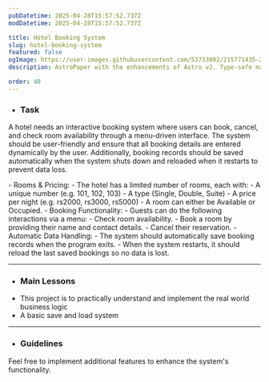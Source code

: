 ```yaml
---
pubDatetime: 2025-04-28T15:57:52.737Z
modDatetime: 2025-04-28T15:57:52.737Z

title: Hotel Booking System
slug: hotel-booking-system
featured: false
ogImage: https://user-images.githubusercontent.com/53733092/215771435-25408246-2309-4f8b-a781-1f3d93bdf0ec.png
description: AstroPaper with the enhancements of Astro v2. Type-safe markdown contents, bug fixes and better dev experience etc.

order: 40
---
```



- ### Task

A hotel needs an interactive booking system where users can book, cancel, and check room availability through a menu-driven interface. 
The system should be user-friendly and ensure that all booking details are entered dynamically by the user. Additionally, booking records should be saved 
automatically when the system shuts down and reloaded when it restarts to prevent data loss.

<CollapsibleSection title="Instructions">
- Rooms & Pricing:
    - The hotel has a limited number of rooms, each with: 
        - A unique number (e.g. 101, 102, 103)
        - A type (Single, Double, Suite)
        - A price per night (e.g. rs2000, rs3000, rs5000)
    - A room can either be Available or Occupied.
- Booking Functionality:
    - Guests can do the following interactions via a menu:
        - Check room availability.
        - Book a room by providing their name and contact details.
        - Cancel their reservation.
- Automatic Data Handling:
    - The system should automatically save booking records when the program exits.
    - When the system restarts, it should reload the last saved bookings so no data is lost.
</CollapsibleSection>

---

- ### Main Lessons

<ul class="list-[circle]">
    <li>This project is to practically understand and implement the real world business logic</li>
    <li>A basic save and load system</li>
</ul>

---

- ### Guidelines

Feel free to implement additional features to enhance the system's functionality.